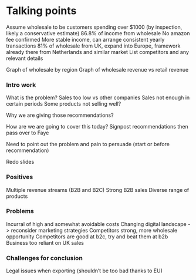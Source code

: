# Talking points

Assume wholesale to be customers spending over $1000 (by inspection, likely a conservative estimate)
86.8% of income from wholesale
No amazon fee confirmed
More stable income, can arrange consistent yearly transactions
81% of wholesale from UK, expand into Europe, framework already there from Netherlands and similar market
List competitors and any relevant details

Graph of wholesale by region
Graph of wholesale revenue vs retail revenue

### Intro work
What is the problem?
Sales too low vs other companies
Sales not enough in certain periods
Some products not selling well?


Why we are giving those recommendations?

How are we are going to cover this today?
Signpost recommendations then pass over to Faye

Need to point out the problem and pain to persuade (start or before recommendation)

Redo slides


### Positives
Multiple revenue streams (B2B and B2C)
Strong B2B sales
Diverse range of products


### Problems
Incurral of high and somewhat avoidable costs
Changing digital landscape -> reconsider marketing strategies
Competitors strong, more wholesale opportunity
Competitors are good at b2c, try and beat them at b2b
Business too reliant on UK sales

### Challenges for conclusion
Legal issues when exporting (shouldn't be too bad thanks to EU)